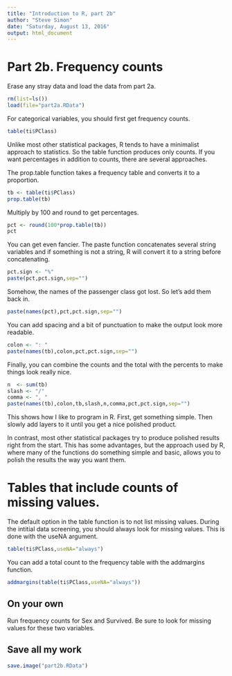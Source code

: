 ```yaml
---
title: "Introduction to R, part 2b"
author: "Steve Simon"
date: "Saturday, August 13, 2016"
output: html_document
---
```


# Part 2b. Frequency counts

Erase any stray data and load the data from part 2a.

```r
rm(list=ls())
load(file="part2a.RData")
```

For categorical variables, you should first get frequency counts.

```r
table(ti$PClass)
```

Unlike most other statistical packages, R tends to have a minimalist approach to statistics. So the table function produces only counts. If you want percentages in addition to counts, there are several approaches.

The prop.table function takes a frequency table and converts it to a proportion.

```r
tb <- table(ti$PClass)
prop.table(tb)
```

Multiply by 100 and round to get percentages.

```r
pct <- round(100*prop.table(tb))
pct
```

You can get even fancier. The paste function concatenates several string variables and if something is not a string, R will convert it to a string before concatenating.

```r
pct.sign <- "%"
paste(pct,pct.sign,sep="")
```

Somehow, the names of the passenger class got lost. So let's add them back in.

```r
paste(names(pct),pct,pct.sign,sep="")
```

You can add spacing and a bit of punctuation to make the output look more readable.

```r
colon <- ": "
paste(names(tb),colon,pct,pct.sign,sep="")
```

Finally, you can combine the counts and the total with the percents to make things look really nice.

```r
n  <- sum(tb)
slash <- "/"
comma <- ", "
paste(names(tb),colon,tb,slash,n,comma,pct,pct.sign,sep="")
```

This shows how I like to program in R. First, get something simple. Then slowly add layers to it until you get a nice polished product.

In contrast, most other statistical packages try to produce polished results right from the start. This has some advantages, but the approach used by R, where many of the functions do something simple and basic, allows you to polish the results the way you want them.

# Tables that include counts of missing values.

The default option in the table function is to not list missing values. During the intitial data screening, you should always look for missing values. This is done with the useNA argument.

```r
table(ti$PClass,useNA="always")
```

You can add a total count to the frequency table with the addmargins function.

```r
addmargins(table(ti$PClass,useNA="always"))
```

## On your own

Run frequency counts for Sex and Survived. Be sure to look for missing values for these two variables.

## Save all my work

```r
save.image("part2b.RData")
```